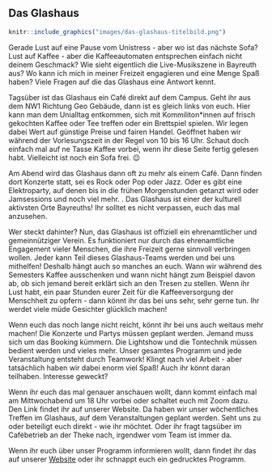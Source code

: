 ## Das Glashaus {#glashaus}

```r
knitr::include_graphics("images/das-glashaus-titelbild.png")
```

Gerade Lust auf eine Pause vom Unistress - aber wo ist das nächste Sofa? Lust auf Kaffee - aber die Kaffeeautomaten entsprechen einfach nicht deinem Geschmack?
Wie sieht eigentlich die Live-Musikszene in Bayreuth aus? Wo kann ich mich in meiner Freizeit engagieren und eine Menge Spaß haben? Viele Fragen auf die das Glashaus eine Antwort kennt.

Tagsüber ist das Glashaus ein Café direkt auf dem Campus. Geht ihr aus dem NW1 Richtung Geo Gebäude, dann ist es gleich links von euch. Hier kann man dem Unialltag entkommen,
sich mit Kommiliton\*innen auf frisch gekochten Kaffee oder Tee treffen oder ein Brettspiel spielen. Wir legen dabei Wert auf günstige Preise und fairen Handel.
Geöffnet haben wir während der Vorlesungszeit in der Regel von 10 bis 16 Uhr. Schaut doch einfach mal auf ne Tasse Kaffee vorbei, wenn ihr diese Seite fertig gelesen habt.
Vielleicht ist noch ein Sofa frei. 😉

Am Abend wird das Glashaus dann oft zu mehr als einem Café. Dann finden dort Konzerte statt, sei es Rock oder Pop oder Jazz. Oder es gibt eine Elektroparty,
auf denen bis in die frühen Morgenstunden getanzt wird oder Jamsessions und noch viel mehr. .
Das Glashaus ist einer der kulturell aktivsten Orte Bayreuths! Ihr solltet es nicht verpassen, euch das mal anzusehen.

Wer steckt dahinter? Nun, das Glashaus ist offiziell ein ehrenamtlicher und gemeinnütziger Verein. Es funktioniert nur durch das ehrenamtliche Engagement vieler Menschen,
die ihre Freizeit gerne sinnvoll verbringen wollen. Jeder kann Teil dieses Glashaus-Teams werden und bei uns mithelfen! Deshalb hängt auch so manches an euch.
Wann wir während des Semesters Kaffee ausschenken und wann nicht hängt zum Beispiel davon ab, ob sich jemand bereit erklärt sich an den Tresen zu stellen.
Wenn ihr Lust habt, ein paar Stunden eurer Zeit für die Kaffeeversorgung der Menschheit zu opfern - dann könnt ihr das bei uns sehr, sehr gerne tun. Ihr werdet viele müde Gesichter glücklich machen!

Wenn euch das noch lange nicht reicht, könnt ihr bei uns auch weitaus mehr machen! Die Konzerte und Partys müssen geplant werden. Jemand muss sich um das Booking kümmern.
Die Lightshow und die Tontechnik müssen bedient werden und vieles mehr. Unser gesamtes Programm und jede Veranstaltung entsteht durch Teamwork! Klingt nach viel Arbeit - aber tatsächlich haben wir dabei enorm viel Spaß!
Auch ihr könnt daran teilhaben. Interesse geweckt?

Wenn ihr euch das mal genauer anschauen wollt, dann kommt einfach mal am Mittwochabend um 18 Uhr vorbei oder schaltet euch mit Zoom dazu. Den Link findet ihr auf unserer Website. Da haben wir unser wöchentliches Treffen im Glashaus, auf dem Veranstaltungen geplant werden.
Seht uns zu oder beteiligt euch direkt - wie ihr möchtet. Oder ihr fragt tagsüber im Cafébetrieb an der Theke nach, irgendwer vom Team ist immer da.

Wenn ihr euch über unser Programm informieren wollt, dann findet ihr das auf unserer [Website](https://www.glashaus.org) oder ihr schnappt euch ein gedrucktes Programm.